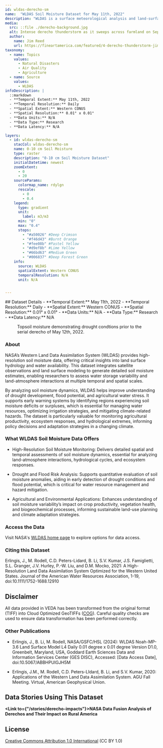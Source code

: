 ---
id: wldas-derecho-sm
name:  "WLDAS Soil Moisture Dataset for May 11th, 2022"
description: "WLDAS is a surface meteorological analysis and land-surface model dataset running in operations to produce outputs of soil moisture, snow, surface fluxes, streamflow, etc. for drought monitoring and other applications."
media:
  src: ::file ./derecho-background.jpg
  alt: Intense derecho thunderstorm as it sweeps across farmland on September 23, 2018
  author:
    name: Jim Reed
    url: https://fineartamerica.com/featured/4-derecho-thunderstorm-jim-reed-photographyscience-photo-library.html
taxonomy:
  - name: Topics
    values:
      - Natural Disasters
      - Air Quality
      - Agriculture
  - name: Source
    values:
      - WLDAS
infoDescription: |
  ::markdown
  - **Temporal Extent:** May 11th, 2022
  - **Temporal Resolution:** Daily
  - **Spatial Extent:** Western CONUS
  - **Spatial Resolution:** 0.01° x 0.01°
  - **Data Units:** N/A
  - **Data Type:** Research
  - **Data Latency:** N/A     

layers:
  - id: wldas-derecho-sm
    stacCol: wldas-derecho-sm
    name: 0-10 cm Soil Moisture
    type: raster
    description: "0-10 cm Soil Moisture Dataset"
    initialDatetime: newest
    zoomExtent:
      - 0
      - 20
    sourceParams:
      colormap_name: rdylgn
      rescale:
        - 0
        - 0.4
    legend:
      type: gradient
      unit:
        label: m3/m3
      min: "0"
      max: "0.4"
      stops:
        - "#a50026" #Deep Crimson
        - "#f46d43" #Burnt Orange
        - "#fee08b" #Pastel Yellow
        - "#d9ef8b" #Lime Yellow
        - "#66bd63" #Medium Green
        - "#006837" #Deep Forest Green
    info:
      source: WLDAS
      spatialExtent: Western CONUS
      temporalResolution: N/A
      unit: N/A


---
<Block>
  <Prose>
  ## Dataset Details
  - **Temporal Extent:** May 11th, 2022
  - **Temporal Resolution:** Daily
  - **Spatial Extent:** Western CONUS
  - **Spatial Resolution:** 0.01° x 0.01°
  - **Data Units:** N/A
  - **Data Type:** Research
  - **Data Latency:** N/A
  </Prose>
<Figure>
  <Map
    datasetId='wldas-derecho-sm'
    layerId='wldas-derecho-sm'
    dateTime='2022-05-11'
    center={[-100, 43]}
    zoom={5.5}
  />
  <Caption
    attrAuthor='NASA'
    attrUrl='https://nasa.gov/'
  >
    Topsoil moisture demonstrating drought condtions prior to the serial derecho of May 12th, 2022.
  </Caption>
  </Figure>
</Block>

<Block>
  <Prose>

  ### About

  NASA’s Western Land Data Assimilation System (WLDAS) provides high-resolution soil moisture data, offering critical insights into land surface hydrology and water availability. This dataset integrates satellite observations and land surface modeling to generate detailed soil moisture estimates, enabling researchers to assess water storage variability and land-atmosphere interactions at multiple temporal and spatial scales.

  By analyzing soil moisture dynamics, WLDAS helps improve understanding of drought development, flood potential, and agricultural water stress. It supports early warning systems by identifying regions experiencing soil moisture deficits or surpluses, which is essential for managing water resources, optimizing irrigation strategies, and mitigating climate-related hazards. The dataset is particularly valuable for monitoring agricultural productivity, ecosystem responses, and hydrological extremes, informing policy decisions and adaptation strategies in a changing climate.

  </Prose>
</Block>

<Block>
  
  <Prose>

  ### What WLDAS Soil Moisture Data Offers

  * High-Resolution Soil Moisture Monitoring: Delivers detailed spatial and temporal assessments of soil moisture dynamics, essential for analyzing land-atmosphere interactions, hydrological cycles, and ecosystem responses.
  
  * Drought and Flood Risk Analysis: Supports quantitative evaluation of soil moisture anomalies, aiding in early detection of drought conditions and flood potential, which is critical for water resource management and hazard mitigation.
  
  * Agricultural and Environmental Applications: Enhances understanding of soil moisture variability’s impact on crop productivity, vegetation health, and biogeochemical processes, informing sustainable land-use planning and climate adaptation strategies.
    
  </Prose>
</Block>

<Block>
  <Prose>
  
  ### Access the Data

  Visit NASA's [WLDAS home page](https://ldas.gsfc.nasa.gov/wldas/wldas-project-goals) to explore options for data access.
  
  </Prose>
</Block>

<Block>
  <Prose>
    
  ### Citing this Dataset

  Erlingis, J., M. Rodell, C.D. Peters-Lidard, B. Li, S.V. Kumar, J.S. Famiglietti, S.L. Granger, J.V. Hurley, P.-W. Liu, and D.M. Mocko, 2021: A High-Resolution Land Data Assimilation System Optimized for the Western United States. Journal of the American Water Resources Association, 1-19, doi:10.1111/1752-1688.12910
  
  </Prose>
</Block>

<Block>
  <Prose>
  
  ## Disclaimer

  All data provided in VEDA has been transformed from the original format (TIFF) into Cloud Optimized GeoTIFFs ([COG](https://www.cogeo.org)). Careful quality checks are used to ensure data transformation has been performed correctly.  
  
  </Prose>
</Block>

<Block>
  <Prose>

  ### Other Publications
  
  * Erlingis, J., B. Li, M. Rodell, NASA/GSFC/HSL (2024): WLDAS Noah-MP-3.6 Land Surface Model L4 Daily 0.01 degree x 0.01 degree Version D1.0, Greenbelt, Maryland, USA, Goddard Earth Sciences Data and Information Services Center (GES DISC), Accessed: [Data Access Date], doi:10.5067/ABBHPUIGJH5M
  
  * Erlingis, J.M., M. Rodell, C.D. Peters-LIdard, B. Li, and S.V. Kumar, 2020: Applications of the Western Land Data Assimilation System. AGU Fall Meeting. Virtual, American Geophysical Union.
  </Prose>
</Block>

<Block>
  <Prose>
  
  ## Data Stories Using This Dataset
  
  **<Link to={"/stories/derecho-impacts"}>NASA Data Fusion Analysis of Derechos and Their Impact on Rural America</Link>**
  
  </Prose>
</Block>

<Block>
  <Prose>
  
  ## License
  
  [Creative Commons Attribution 1.0 International](https://creativecommons.org/publicdomain/zero/1.0/legalcode) (CC BY 1.0)

  </Prose>
</Block>
